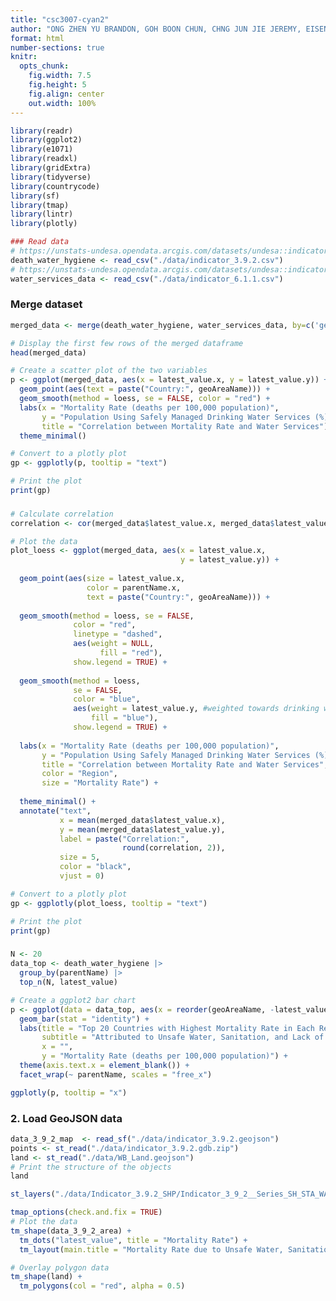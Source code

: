 ```yaml
---
title: "csc3007-cyan2"
author: "ONG ZHEN YU BRANDON, GOH BOON CHUN, CHNG JUN JIE JEREMY, EISEN REINER BAGUILAT PERDIDO, MAGESHWARAN SO MUTHUSAMY"
format: html
number-sections: true
knitr:
  opts_chunk:
    fig.width: 7.5
    fig.height: 5
    fig.align: center
    out.width: 100%
---
```


```r
library(readr)
library(ggplot2)
library(e1071)
library(readxl)
library(gridExtra)
library(tidyverse)
library(countrycode)
library(sf)
library(tmap)
library(lintr)
library(plotly)
```

```r
### Read data
# https://unstats-undesa.opendata.arcgis.com/datasets/undesa::indicator-3-9-2-mortality-rate-attributed-to-unsafe-water-unsafe-sanitation-and-lack-of-hygiene-deaths-per-100-000-population/explore?location=4.310115%2C1.385045%2C3.26
death_water_hygiene <- read_csv("./data/indicator_3.9.2.csv")
# https://unstats-undesa.opendata.arcgis.com/datasets/undesa::indicator-6-1-1-proportion-of-population-using-safely-managed-drinking-water-services-by-urban-rural-percent/explore
water_services_data <- read_csv("./data/indicator_6.1.1.csv")

```

### Merge dataset

```r
merged_data <- merge(death_water_hygiene, water_services_data, by=c('geoAreaCode', 'geoAreaName'))

# Display the first few rows of the merged dataframe
head(merged_data)
```

```r
# Create a scatter plot of the two variables
p <- ggplot(merged_data, aes(x = latest_value.x, y = latest_value.y)) +
  geom_point(aes(text = paste("Country:", geoAreaName))) +
  geom_smooth(method = loess, se = FALSE, color = "red") +
  labs(x = "Mortality Rate (deaths per 100,000 population)", 
       y = "Population Using Safely Managed Drinking Water Services (%)",
       title = "Correlation between Mortality Rate and Water Services") +
  theme_minimal()

# Convert to a plotly plot
gp <- ggplotly(p, tooltip = "text")

# Print the plot
print(gp)
```

### 

```r
# Calculate correlation
correlation <- cor(merged_data$latest_value.x, merged_data$latest_value.y)

# Plot the data
plot_loess <- ggplot(merged_data, aes(x = latest_value.x, 
                                      y = latest_value.y)) +
  
  geom_point(aes(size = latest_value.x, 
                 color = parentName.x, 
                 text = paste("Country:", geoAreaName))) +
  
  geom_smooth(method = loess, se = FALSE, 
              color = "red",
              linetype = "dashed",
              aes(weight = NULL,
                    fill = "red"),
              show.legend = TRUE) +
  
  geom_smooth(method = loess,
              se = FALSE,
              color = "blue",
              aes(weight = latest_value.y, #weighted towards drinking water services
                  fill = "blue"),
              show.legend = TRUE) +
  
  labs(x = "Mortality Rate (deaths per 100,000 population)",
       y = "Population Using Safely Managed Drinking Water Services (%)",
       title = "Correlation between Mortality Rate and Water Services",
       color = "Region",
       size = "Mortality Rate") +
  
  theme_minimal() +
  annotate("text",
           x = mean(merged_data$latest_value.x),
           y = mean(merged_data$latest_value.y),
           label = paste("Correlation:",
                         round(correlation, 2)),
           size = 5,
           color = "black",
           vjust = 0)

# Convert to a plotly plot
gp <- ggplotly(plot_loess, tooltip = "text")

# Print the plot
print(gp)


```

### 

```r
N <- 20
data_top <- death_water_hygiene |>
  group_by(parentName) |>
  top_n(N, latest_value)

# Create a ggplot2 bar chart
p <- ggplot(data = data_top, aes(x = reorder(geoAreaName, -latest_value), y = latest_value, fill = parentName)) +
  geom_bar(stat = "identity") +
  labs(title = "Top 20 Countries with Highest Mortality Rate in Each Region",
       subtitle = "Attributed to Unsafe Water, Sanitation, and Lack of Hygiene in the Latest Available Year",
       x = "",
       y = "Mortality Rate (deaths per 100,000 population)") +
  theme(axis.text.x = element_blank()) +
  facet_wrap(~ parentName, scales = "free_x")

ggplotly(p, tooltip = "x")
```

### 2. Load GeoJSON data

```r
data_3_9_2_map  <- read_sf("./data/indicator_3.9.2.geojson")
points <- st_read("./data/indicator_3.9.2.gdb.zip")
land <- st_read("./data/WB_Land.geojson")
# Print the structure of the objects
land
```

```r
st_layers("./data/Indicator_3.9.2_SHP/Indicator_3_9_2__Series_SH_STA_WASH.shp")
```

```r

tmap_options(check.and.fix = TRUE)
# Plot the data
tm_shape(data_3_9_2_area) +
  tm_dots("latest_value", title = "Mortality Rate") +
  tm_layout(main.title = "Mortality Rate due to Unsafe Water, Sanitation, and Lack of Hygiene")

# Overlay polygon data
tm_shape(land) +
  tm_polygons(col = "red", alpha = 0.5)
```
